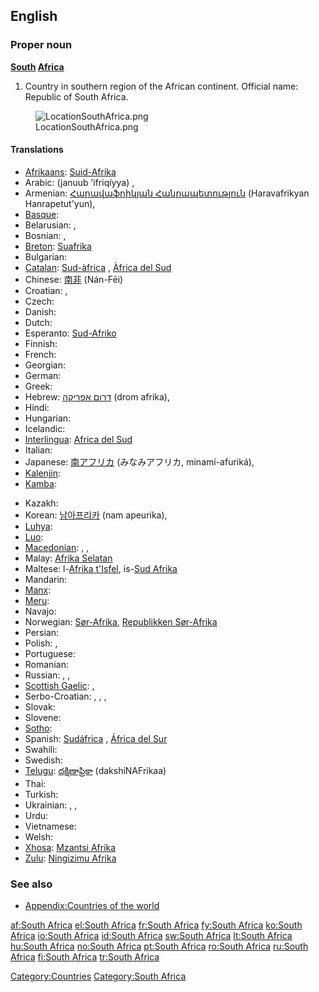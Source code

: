 {{wikipedia}}
==English==

===Proper noun===
'''[[South]] [[Africa]]'''

# Country in southern region of the African continent. Official name: Republic of South Africa.
[[Image:LocationSouthAfrica.png]]

====Translations====
{{trans-top|country}}
* [[Afrikaans]]: [[Suid-Afrika]]
* Arabic: {{Arab|[[جنوب افريقيا]]}} (januub ’ifriqíyya) {{f}},  {{t|ar|جنوب افريقيا|f|tr=januub 'ifriqíyya|sc=Arab}}
* Armenian: [[Հարավաֆրիկյան Հանրապետություն]] (Haravafrikyan Hanrapetut'yun),  {{t|hy|Հարավաֆրիկյան Հանրապետություն|tr=Haravafrikyan Hanrapetut'yun|sc=Armn}}
* [[Basque]]: {{t|eu|Hego Afrika|xs=Basque}}
* Belarusian: {{t|be|Паўднёва-Афрыканская Рэспубліка|tr=Paŭdniova-Afrykanskaja Respublika|xs=Belarusian}},  {{t|be|Паўднёва Афрыка|f|tr=Paŭdnjóva Áfryka|sc=Cyrl}}
* Bosnian: {{t-|bs|Južnoafrička Republika|f}}, {{t-|bs|Južna Afrika|f}}
* [[Breton]]: [[Suafrika]]
* Bulgarian: {{t|bg|Южна Африка|f|tr=Júžna Áfrika|sc=Cyrl}}
* [[Catalan]]: [[Sud-àfrica]] {{f}}, [[Àfrica del Sud]] {{f}}
* Chinese: [[南非]] (Nán-Fēi)
* Croatian: {{t+|hr|Južnoafrička Republika|f}}, {{t-|hr|Južna Afrika|f}}
* Czech: {{t-|cs|Jihoafrická republika|f}}
* Danish: {{t-|da|Sydafrika}}
* Dutch: {{t+|nl|Zuid-Afrika}}
* Esperanto: [[Sud-Afriko]]
* Finnish: {{t+|fi|Etelä-Afrikka}}
* French: {{t+|fr|Afrique du Sud|f}}
* Georgian: {{t|ka|სამხრეთ აფრიკის რესპუბლიკა|tr=samxret aprik'as respublik'a|sc=Geor|xs=Georgian}}
* German: {{t+|de|Südafrika|n}}
* Greek: {{t+|el|Νότια Αφρική|f|tr=Nótia Afrikí}}
* Hebrew: [[דרום אפריקה]] (drom afrika),  {{t|he|דרום אפריקה|tr=drom afrika|sc=Hebr}}
* Hindi: {{t|hi|दक्षिण अफ़्रीका|tr=dakṣiṇ afrīkā|sc=Deva}}
* Hungarian: {{t+|hu|Dél-afrikai Köztársaság}}
* Icelandic: {{t+|is|Suður-Afríka}}
* [[Interlingua]]: [[Africa del Sud]]
* Italian: {{t+|it|Sudafrica|m}}
* Japanese: [[南アフリカ]] (みなみアフリカ, minamí-afuriká),  {{t|ja|南アフリカ|tr=Minamí-Afuriká|sc=Jpan}}
* [[Kalenjin]]: {{tø|kln|South Afrika}}
* [[Kamba]]: {{tø|kam|South Afrika}}
{{trans-mid}}
* Kazakh: {{t|kk|Оңтүстік Африка Республикасы|tr=Oñtüstik Afrïka Respwblïkası|sc=Cyrl|xs=Kazakh}}
* Korean: [[남아프리카]] (nam apeurika),  {{t|ko|남아프리카|tr=Nam Apeurika|sc=Kore}}
* [[Luhya]]: {{tø|luy|South Afrika}}
* [[Luo]]: {{tø|luo|South Afrika}}
* [[Macedonian]]: {{t|mk|Јужноафриканска Република|f|tr=Južnoafríkanska Repúblika}},  {{t|mk|Јужна Африка|f|tr=Júžna Áfrika}}, {{t|mk|ЈАР|tr=JAR}}
* Malay: [[Afrika Selatan]]
* Maltese: l-[[Afrika t'Isfel]], is-[[Sud Afrika]]
* Mandarin: {{t|zh|南非|tr=Nán-Fēi|sc=Hani}}
* [[Manx]]: {{t|gv|Yn Affrick Yiass|xs=Manx}}
* [[Meru]]: {{tø|mer|South Afrika}}
* Navajo: {{tø|nv|Kéyah Naakai Łizhinii Bikéyah Shádiʼááhjí Siʼánígíí}}
* Norwegian: [[Sør-Afrika]], [[Republikken Sør-Afrika]]
* Persian: {{t|fa|آفریقای جنوبی|sc=fa-Arab}}
* Polish: {{t+|pl|Republika Południowej Afryki|f}},  {{t|pl|Południowa Afryka|f}}
* Portuguese: {{t+|pt|África do Sul|f}}
* Romanian: {{t+|ro|Africa de Sud|f}}
* Russian: {{t|ru|Южная Африка|f|tr=Júžnaja Áfrika}}, {{t-|ru|Южно-Африканская Республика|f|tr=Júžno-Afrikánskaja Respúblika}},  {{t|ru|ЮАР|f|tr=juár|sc=Cyrl}}
* [[Scottish Gaelic]]: {{t|gd|Afraga a Deas|xs=Scottish Gaelic}},  {{t|gd|Poblachd Afraga a Deas|xs=Scottish Gaelic}}
* Serbo-Croatian: {{t|sh|Јужна Африка|f|sc=Cyrl}},  {{t|sh|Južna Afrika|f|sc=Cyrl}},  {{t|sh|Јужноафричка Република|f|sc=Cyrl}},  {{t|sh|Južnoafrička Republika|f|sc=Cyrl}}
* Slovak: {{t|sk|Južná Afrika|f}}
* Slovene: {{t|sl|Južna Afrika|f}}
* [[Sotho]]: {{t|st|Afrika Borwa|xs=Sotho}}
* Spanish: [[Sudáfrica]] {{f}}, [[África del Sur]] {{f}}
* Swahili: {{t+|sw|Afrika Kusini|xs=Swahili}}
* Swedish: {{t+|sv|Sydafrika}}
* [[Telugu]]: [[దక్షిణాఫ్రికా]] (dakshiNAFrikaa)
* Thai: {{t|th|แอฟริกาใต้|tr=àef-rí-gaa dtâi|sc=Thai}}
* Turkish: {{t+|tr|Güney Afrika}}
* Ukrainian: {{t|uk|Південно-Африканська Республіка|tr=Pivdenno-Afrykans'ka Respublika|xs=Ukrainian}},  {{t|uk|Південна Африка|f|tr=Pivdénna Áfryka|sc=Cyrl}},  {{t|uk|ПАР|f|tr=par|sc=Cyrl}}
* Urdu: {{t|ur|جنوبی افریقہ|sc=ur-Arab}}
* Vietnamese: {{t-|vi|Cộng hòa Nam Phi|xs=Vietnamese}}
* Welsh: {{t|cy|De Affrica|xs=Welsh}}
* [[Xhosa]]: [[Mzantsi Afrika]]
* [[Zulu]]: [[Ningizimu Afrika]]
{{trans-bottom}}

===See also===
* [[Appendix:Countries of the world]]

[[Category:Countries]]
[[Category:South Africa]]

[[af:South Africa]]
[[el:South Africa]]
[[fr:South Africa]]
[[fy:South Africa]]
[[ko:South Africa]]
[[io:South Africa]]
[[id:South Africa]]
[[sw:South Africa]]
[[lt:South Africa]]
[[hu:South Africa]]
[[no:South Africa]]
[[pt:South Africa]]
[[ro:South Africa]]
[[ru:South Africa]]
[[fi:South Africa]]
[[tr:South Africa]]